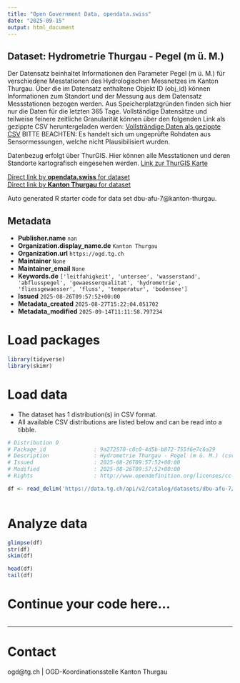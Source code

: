 ```yaml
---
title: "Open Government Data, opendata.swiss"
date: "2025-09-15"
output: html_document
---
```


## Dataset: Hydrometrie Thurgau - Pegel (m ü. M.)

Der Datensatz beinhaltet Informationen den Parameter Pegel (m ü. M.) für verschiedene Messtationen des Hydrologischen Messnetzes im Kanton Thurgau. Über die im Datensatz enthaltene Objekt ID (obj_id) können Informationen zum Standort und der Messung aus dem Datensatz Messstationen bezogen werden.
Aus Speicherplatzgründen finden sich hier nur die Daten für die letzten 365 Tage. Vollständige Datensätze und teilweise feinere zeitliche Granularität können über den folgenden Link als gezippte CSV heruntergeladen werden:
[Vollsträndige Daten als gezippte CSV](https://ogdtg.ch/hydrodaten/pegel_m_u_m_full.csv.gz)
BITTE BEACHTEN: Es handelt sich um ungeprüfte Rohdaten aus Sensormessungen, welche nicht Plausibilisiert wurden.

Datenbezug erfolgt über ThurGIS. Hier können alle Messtationen und deren Standorte kartografisch eingesehen werden.
[Link zur ThurGIS Karte](https://map.geo.tg.ch/apps/mf-geoadmin3/?lang=de&topic=ech&layers=hydrologische_messnetze_werterhebung&layers_opacity=0.9)

[Direct link by **opendata.swiss** for dataset](https://opendata.swiss/de/dataset/hydrometrie-thurgau-pegel-m-u-m)<br>
[Direct link by **Kanton Thurgau** for dataset](https://data.tg.ch/explore/dataset/dbu-afu-7/)

Auto generated R starter code for data set dbu-afu-7@kanton-thurgau.

## Metadata

- **Publisher.name** `nan`
- **Organization.display_name.de** `Kanton Thurgau`
- **Organization.url** `https://ogd.tg.ch`
- **Maintainer** `None`
- **Maintainer_email** `None`
- **Keywords.de** `['leitfahigkeit', 'untersee', 'wasserstand', 'abflusspegel', 'gewaesserqualitat', 'hydrometrie', 'fliessgewaesser', 'fluss', 'temperatur', 'bodensee']`
- **Issued** `2025-08-26T09:57:52+00:00`
- **Metadata_created** `2025-08-27T15:22:04.051702`
- **Metadata_modified** `2025-09-14T11:11:58.797234`


# Load packages

```r

library(tidyverse)
library(skimr)

```

# Load data

-   The dataset has 1 distribution(s) in CSV format.
-   All available CSV distributions are listed below and can be read into a tibble.

```r

# Distribution 0
# Package_id               : 9a272570-c8c0-4d5b-b872-755f6e7c6a29
# Description              : Hydrometrie Thurgau - Pegel (m ü. M.) (csv)
# Issued                   : 2025-08-26T09:57:52+00:00
# Modified                 : 2025-08-26T09:57:52+00:00
# Rights                   : http://www.opendefinition.org/licenses/cc-by/

df <- read_delim('https://data.tg.ch/api/v2/catalog/datasets/dbu-afu-7/exports/csv?use_labels=true')



```

# Analyze data

```r

glimpse(df)
str(df)
skim(df)

head(df)
tail(df)

```

# Continue your code here...

```r

```

------------------------------------------------------------------------

# Contact

ogd@tg.ch | OGD-Koordinationsstelle Kanton Thurgau
